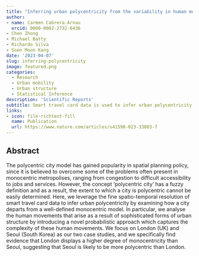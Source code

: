```yaml
---
title: "Inferring urban polycentricity from the variability in human mobility patterns"
author:
- name: Carmen Cabrera-Arnau
  orcid: 0000-0002-2732-6436
- Chen Zhong
- Michael Batty
- Richardo Silva
- Soon Moon Kang
date: '2023-04-07'
slug: inferring-polycentricity
image: featured.png
categories:
  - Research
  - Urban mobility
  - Urban structure
  - Statistical Inference
description: 'Scientific Reports'
subtitle: Smart travel card data is used to infer urban polycentricity by examining how a city departs from a well-defined monocentric model. The analysis is applied to London and Seoul.
links:
- icon: file-richtext-fill
  name: Publication
  url: https://www.nature.com/articles/s41598-023-33003-7
---
```


## Abstract

The polycentric city model has gained popularity in spatial planning policy, since it is believed to overcome some of the problems often present in monocentric metropolises, ranging from congestion to difficult accessibility to jobs and services. However, the concept ‘polycentric city’ has a fuzzy definition and as a result, the extent to which a city is polycentric cannot be easily determined. Here, we leverage the fine spatio-temporal resolution of smart travel card data to infer urban polycentricity by examining how a city departs from a well-defined monocentric model. In particular, we analyse the human movements that arise as a result of sophisticated forms of urban structure by introducing a novel probabilistic approach which captures the complexity of these human movements. We focus on London (UK) and Seoul (South Korea) as our two case studies, and we specifically find evidence that London displays a higher degree of monocentricity than Seoul, suggesting that Seoul is likely to be more polycentric than London.
